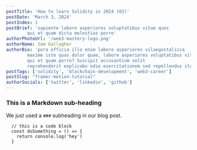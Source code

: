 ```yaml
---
postTitle: 'How to learn Solidity in 2024 (02)'
postDate: 'March 3, 2024'
postIndex: 1
postBrief: 'sapiente labore asperiores voluptatibus vitae quos
        qui et quam dicta molestias porro'
authorPhotoUrl: '/web3-mastery-logo.png'
authorName: Sam Gallagher
authorBio: 'pora officia illo enim labore asperiores vilaogostalicca
        maxime iste quas dolor quae, labore asperiores voluptatibus vitae quos
        qui et quam porro? Suscipit accusantium velit
        reprehenderit explicabo odio exercitationem sed repellendus itaque, ab'
postTags: ['solidity', 'blockchain-development', 'web3-career']
postSlug: "framer-motion-tutorial"
authorSocials: ['twitter', 'linkedin', 'github']
---
```


### This is a Markdown sub-heading

We just used a `###` subheading in our blog post.


```
  // this is a code block
  const doSomething = () => {
    return console.log('hey')
  }
```

